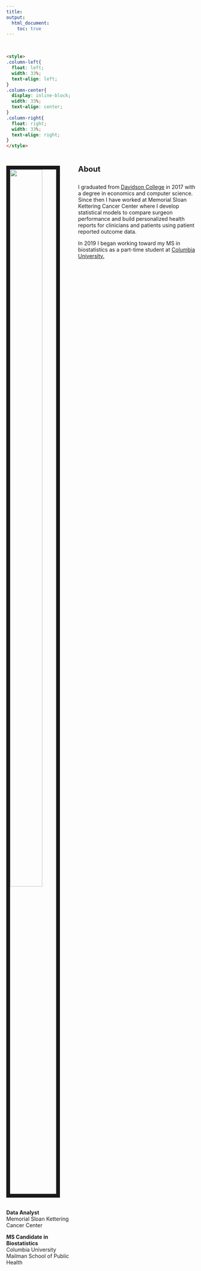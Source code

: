 ```yaml
---
title:  
output:
  html_document:
    toc: true
---
```

<br>


<style>
.main-container {
  max-width: 1800px;
  margin-left: 175px;
  margin-right: 175px;
}
.column-left{
  float: left;
  width: 35%;
  text-align: left;
}
.column-right{
  float: right;
  width: 62%;
  text-align: left;
}
h1 {
  font-size: 32px;
}
h1.title {
  font-size: 32px;
}
h2 {
  font-size: 28px;
}
h3 {
  font-size: 20px;
  font-style: italic;
  font-weight: 100;
}
h4 {
  font-size: 20px;
}
h5 {
  font-size: 16px;
}
h6 {
  font-size: 12px;
}
</style>

```html
<style>
.column-left{
  float: left;
  width: 33%;
  text-align: left;
}
.column-center{
  display: inline-block;
  width: 33%;
  text-align: center;
}
.column-right{
  float: right;
  width: 33%;
  text-align: right;
}
</style>
```



<div class="column-left">


<br><img src="images/ford_holland.png" style="width:70%; border:10px solid"><br><br>

**Data Analyst** <br>
Memorial Sloan Kettering Cancer Center <br>

**MS Candidate in Biostatistics** <br>
Columbia University Mailman School of Public Health


</div>


<div class="column-right">

#### About

I graduated from [Davidson College](https://www.davidson.edu) in 2017 with a degree in economics and computer science. Since then I have worked at Memorial Sloan Kettering Cancer Center where I develop statistical models to compare surgeon performance and build personalized health reports for clinicians and patients using patient reported outcome data.

In 2019 I began working toward my MS in biostatistics as a part-time student at [Columbia University.](http://www.mailman.columbia.edu/academic-departments/biostatistics)

</div>



